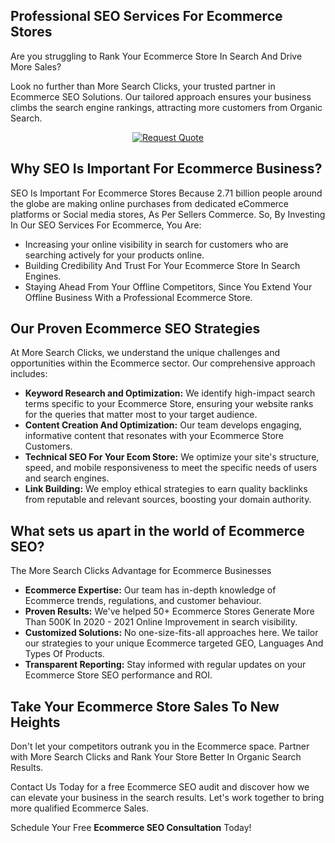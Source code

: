 ## Professional SEO Services For Ecommerce Stores

Are you struggling to Rank Your Ecommerce Store In Search And Drive More Sales?

Look no further than More Search Clicks, your trusted partner in Ecommerce SEO Solutions. Our tailored approach ensures your business climbs the search engine rankings, attracting more customers from Organic Search.
<center>
  <a href="/contact">
    <img src="/button_request-quote.png" alt="Request Quote" />
  </a>
</center>

## Why SEO Is Important For Ecommerce Business?

SEO Is Important For Ecommerce Stores Because 2.71 billion people around the globe are making online purchases from dedicated eCommerce platforms or Social media stores, As Per Sellers Commerce. So, By Investing In Our SEO Services For Ecommerce, You Are:
- Increasing your online visibility in search for customers who are searching actively for your products online.
- Building Credibility And Trust For Your Ecommerce Store In Search Engines.
- Staying Ahead From Your Offline Competitors, Since You Extend Your Offline Business With a Professional Ecommerce Store.

## Our Proven Ecommerce SEO Strategies

At More Search Clicks, we understand the unique challenges and opportunities within the Ecommerce sector. Our comprehensive approach includes:
- **Keyword Research and Optimization:** We identify high-impact search terms specific to your Ecommerce Store, ensuring your website ranks for the queries that matter most to your target audience.
- **Content Creation And Optimization:** Our team develops engaging, informative content that resonates with your Ecommerce Store Customers.
- **Technical SEO For Your Ecom Store:** We optimize your site's structure, speed, and mobile responsiveness to meet the specific needs of users and search engines.
- **Link Building:** We employ ethical strategies to earn quality backlinks from reputable and relevant sources, boosting your domain authority.

## What sets us apart in the world of Ecommerce SEO?

The More Search Clicks Advantage for Ecommerce Businesses

- **Ecommerce Expertise:** Our team has in-depth knowledge of Ecommerce trends, regulations, and customer behaviour.
- **Proven Results:** We've helped 50+ Ecommerce Stores Generate More Than 500K In 2020 - 2021 Online Improvement in search visibility.
- **Customized Solutions:** No one-size-fits-all approaches here. We tailor our strategies to your unique Ecommerce targeted GEO, Languages And Types Of Products.
- **Transparent Reporting:** Stay informed with regular updates on your Ecommerce Store SEO performance and ROI.

## Take Your Ecommerce Store Sales To New Heights

Don't let your competitors outrank you in the Ecommerce space. Partner with More Search Clicks and Rank Your Store Better In Organic Search Results.

Contact Us Today for a free Ecommerce SEO audit and discover how we can elevate your business in the search results. Let's work together to bring more qualified Ecommerce Sales.

Schedule Your Free **Ecommerce SEO Consultation** Today!